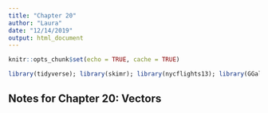 ```yaml
---
title: "Chapter 20"
author: "Laura"
date: "12/14/2019"
output: html_document
---
```


```r
knitr::opts_chunk$set(echo = TRUE, cache = TRUE)

library(tidyverse); library(skimr); library(nycflights13); library(GGally); library(ggstance); library(lvplot); library(hexbin); library(modelr); library(magrittr); library(maps); library(stringr); library(htmlwidgets); library(forcats); library(mapproj); library(lubridate)

```

## Notes for Chapter 20: Vectors


